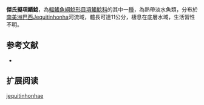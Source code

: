 {{Speciesbox
| name = 傑氏擬項鰭鯰
| image = 
| image_width = 250px
| status = NE
| status_system = IUCN3.1
| genus = Pseudauchenipterus
| species = jequitinhonhae
| authority = [[Steindachner|Steindachner]], 1877
| synonyms = *''Auchenipterus jequitinhonhae '',Steindachner, 1877 
}}
'''傑氏擬項鰭鯰'''，為[[輻鰭魚綱|輻鰭魚綱]][[鯰形目|鯰形目]][[項鰭鯰科|項鰭鯰科]]的其中一[[種|種]]，為熱帶淡水魚類，分布於[[南美洲|南美洲]][[巴西|巴西]]Jequitinhonha河流域，體長可達11公分，棲息在底層水域，生活習性不明。
==参考文献==
*{{FishBase_species|genus=Pseudauchenipterus|species=jequitinhonhae  |year=2015|month=5}}

== 扩展阅读 ==
{{refbegin}}
{{wikispecies-inline|Pseudauchenipterus jequitinhonhae |傑氏擬項鰭鯰}}
{{refend}}
{{Taxonbar|from=Q6410296}}

[[Category:擬項鰭鯰屬|jequitinhonhae]]